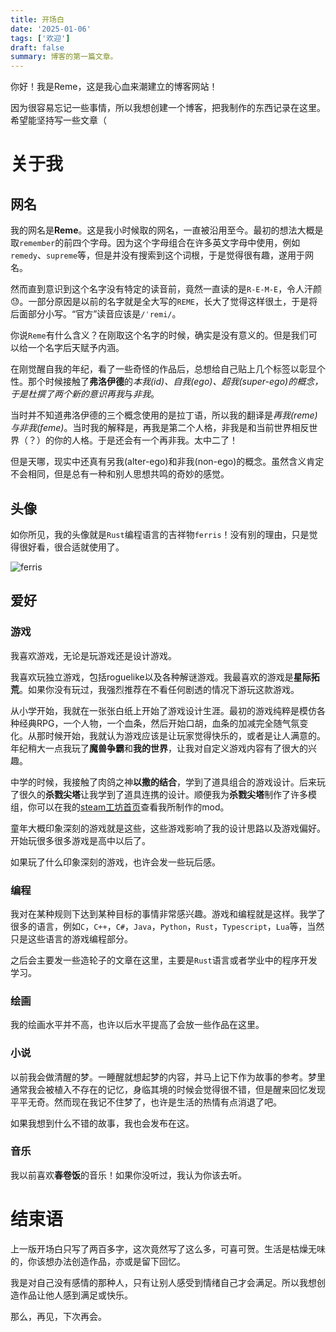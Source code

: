 ```yaml
---
title: 开场白
date: '2025-01-06'
tags: ['欢迎']
draft: false
summary: 博客的第一篇文章。
---
```


你好！我是Reme，这是我心血来潮建立的博客网站！

因为很容易忘记一些事情，所以我想创建一个博客，把我制作的东西记录在这里。希望能坚持写一些文章（

# 关于我

## 网名

我的网名是**Reme**。这是我小时候取的网名，一直被沿用至今。最初的想法大概是取`remember`的前四个字母。因为这个字母组合在许多英文字母中使用，例如`remedy`、`supreme`等，但是并没有搜索到这个词根，于是觉得很有趣，遂用于网名。

然而直到意识到这个名字没有特定的读音前，竟然一直读的是`R-E-M-E`，令人汗颜😓。一部分原因是以前的名字就是全大写的`REME`，长大了觉得这样很土，于是将后面部分小写。“官方”读音应该是`/ˈremi/`。

你说`Reme`有什么含义？在刚取这个名字的时候，确实是没有意义的。但是我们可以给一个名字后天赋予内涵。

在刚觉醒自我的年纪，看了一些奇怪的作品后，总想给自己贴上几个标签以彰显个性。那个时候接触了**弗洛伊德**的*本我(id)、自我(ego)、超我(super-ego)*的概念，于是杜撰了两个新的意识*再我*与*非我*。

当时并不知道弗洛伊德的三个概念使用的是拉丁语，所以我的翻译是*再我(reme)*与*非我(feme)*。当时我的解释是，再我是第二个人格，非我是和当前世界相反世界（？）的你的人格。于是还会有一个再非我。太中二了！

但是天哪，现实中还真有另我(alter-ego)和非我(non-ego)的概念。虽然含义肯定不会相同，但是总有一种和别人思想共鸣的奇妙的感觉。

## 头像

如你所见，我的头像就是`Rust`编程语言的吉祥物`ferris`！没有别的理由，只是觉得很好看，很合适就使用了。

![ferris](/static/images/ferris.jpg)

## 爱好

### 游戏

我喜欢游戏，无论是玩游戏还是设计游戏。

我喜欢玩独立游戏，包括roguelike以及各种解谜游戏。我最喜欢的游戏是**星际拓荒**。如果你没有玩过，我强烈推荐在不看任何剧透的情况下游玩这款游戏。

从小学开始，我就在一张张白纸上开始了游戏设计生涯。最初的游戏纯粹是模仿各种经典RPG，一个人物，一个血条，然后开始口胡，血条的加减完全随气氛变化。从那时候开始，我就认为游戏应该是让玩家觉得快乐的，或者是让人满意的。年纪稍大一点我玩了**魔兽争霸**和**我的世界**，让我对自定义游戏内容有了很大的兴趣。

中学的时候，我接触了肉鸽之神**以撒的结合**，学到了道具组合的游戏设计。后来玩了很久的**杀戮尖塔**让我学到了道具连携的设计。顺便我为**杀戮尖塔**制作了许多模组，你可以在我的[steam工坊首页](https://steamcommunity.com/profiles/76561198984454884/myworkshopfiles/?appid=646570)查看我所制作的mod。

童年大概印象深刻的游戏就是这些，这些游戏影响了我的设计思路以及游戏偏好。开始玩很多很多游戏是高中以后了。

如果玩了什么印象深刻的游戏，也许会发一些玩后感。

### 编程

我对在某种规则下达到某种目标的事情非常感兴趣。游戏和编程就是这样。我学了很多的语言，例如`C`，`C++`，`C#`，`Java`，`Python`，`Rust`，`Typescript`，`Lua`等，当然只是这些语言的游戏编程部分。

之后会主要发一些造轮子的文章在这里，主要是`Rust`语言或者学业中的程序开发学习。

### 绘画

我的绘画水平并不高，也许以后水平提高了会放一些作品在这里。

### 小说

以前我会做清醒的梦。一睡醒就想起梦的内容，并马上记下作为故事的参考。梦里通常我会被植入不存在的记忆，身临其境的时候会觉得很不错，但是醒来回忆发现平平无奇。然而现在我记不住梦了，也许是生活的热情有点消退了吧。

如果我想到什么不错的故事，我也会发布在这。

### 音乐

我以前喜欢**春卷饭**的音乐！如果你没听过，我认为你该去听。

# 结束语

上一版开场白只写了两百多字，这次竟然写了这么多，可喜可贺。生活是枯燥无味的，你该想办法创造作品，亦或是留下回忆。

我是对自己没有感情的那种人，只有让别人感受到情绪自己才会满足。所以我想创造作品让他人感到满足或快乐。

那么，再见，下次再会。
